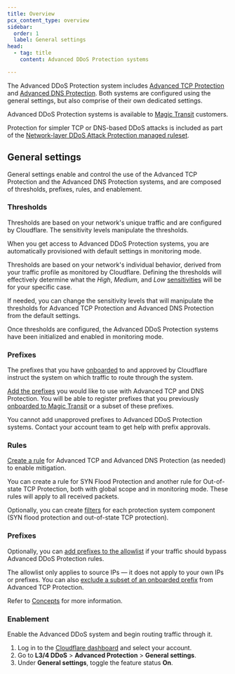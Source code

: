 ```yaml
---
title: Overview
pcx_content_type: overview
sidebar:
  order: 1
  label: General settings
head:
  - tag: title
    content: Advanced DDoS Protection systems

---
```



The Advanced DDoS Protection system includes [Advanced TCP Protection](/ddos-protection/advanced-ddos-systems/overview/advanced-tcp-protection/) and [Advanced DNS Protection](/ddos-protection/advanced-ddos-systems/overview/advanced-dns-protection/). Both systems are configured using the general settings, but also comprise of their own dedicated settings.

Advanced DDoS Protection systems is available to [Magic Transit](/magic-transit/) customers.

Protection for simpler TCP or DNS-based DDoS attacks is included as part of the [Network-layer DDoS Attack Protection managed ruleset](/ddos-protection/managed-rulesets/network/).

## General settings

General settings enable and control the use of the Advanced TCP Protection and the Advanced DNS Protection systems, and are composed of thresholds, prefixes, rules, and enablement.

### Thresholds

Thresholds are based on your network's unique traffic and are configured by Cloudflare. The sensitivity levels manipulate the thresholds.

When you get access to Advanced DDoS Protection systems, you are automatically provisioned with default settings in monitoring mode.

Thresholds are based on your network's individual behavior, derived from your traffic profile as monitored by Cloudflare. Defining the thresholds will effectively determine what the _High_, _Medium_, and _Low_ [sensitivities](/ddos-protection/advanced-ddos-systems/concepts/#burst-sensitivity) will be for your specific case.

If needed, you can change the sensitivity levels that will manipulate the thresholds for Advanced TCP Protection and Advanced DNS Protection from the default settings.

Once thresholds are configured, the Advanced DDoS Protection systems have been initialized and enabled in monitoring mode.

### Prefixes

The prefixes that you have [onboarded](/magic-transit/how-to/advertise-prefixes/) to and approved by Cloudflare instruct the system on which traffic to route through the system.

[Add the prefixes](/ddos-protection/advanced-ddos-systems/how-to/add-prefix/) you would like to use with Advanced TCP and DNS Protection. You will be able to register prefixes that you previously [onboarded to Magic Transit](/magic-transit/how-to/advertise-prefixes/) or a subset of these prefixes.

You cannot add unapproved prefixes to Advanced DDoS Protection systems. Contact your account team to get help with prefix approvals.

### Rules

[Create a rule](/ddos-protection/advanced-ddos-systems/how-to/create-rule/) for Advanced TCP and Advanced DNS Protection (as needed) to enable mitigation.

You can create a rule for SYN Flood Protection and another rule for Out-of-state TCP Protection, both with global scope and in monitoring mode. These rules will apply to all received <GlossaryTooltip term="data packet">packets</GlossaryTooltip>.

Optionally, you can create [filters](/ddos-protection/advanced-ddos-systems/concepts/#filter) for each protection system component (SYN flood protection and out-of-state TCP protection). <Render file="atp-filter-definition" />

### Prefixes

Optionally, you can [add prefixes to the allowlist](/ddos-protection/advanced-ddos-systems/how-to/add-prefix-allowlist/) if your traffic should bypass Advanced DDoS Protection rules.

The <GlossaryTooltip term="allowlist">allowlist</GlossaryTooltip> only applies to source IPs — it does not apply to your own IPs or prefixes. You can also [exclude a subset of an onboarded prefix](/ddos-protection/advanced-ddos-systems/how-to/exclude-prefix/) from Advanced TCP Protection.

Refer to [Concepts](/ddos-protection/advanced-ddos-systems/concepts/) for more information.

### Enablement

Enable the Advanced DDoS system and begin routing traffic through it.

1. Log in to the [Cloudflare dashboard](https://dash.cloudflare.com/) and select your account.
2. Go to **L3/4 DDoS** > **Advanced Protection** > **General settings**.
3. Under **General settings**, toggle the feature status **On**.